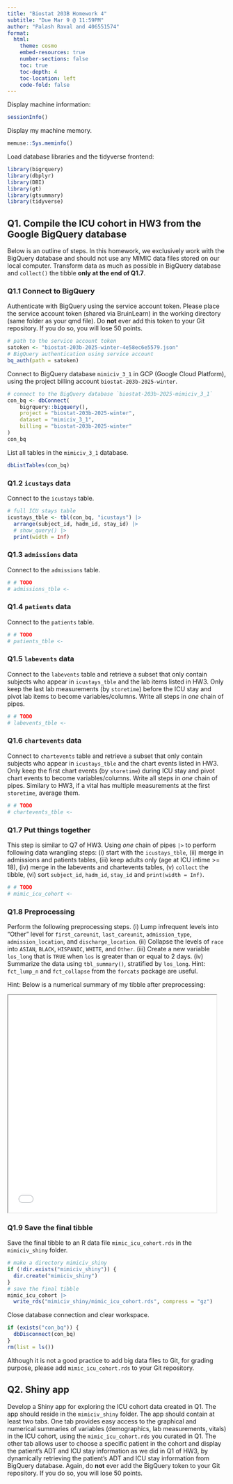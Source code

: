 ```yaml
---
title: "Biostat 203B Homework 4"
subtitle: "Due Mar 9 @ 11:59PM"
author: "Palash Raval and 406551574"
format:
  html:
    theme: cosmo
    embed-resources: true
    number-sections: false
    toc: true
    toc-depth: 4
    toc-location: left
    code-fold: false
---
```


Display machine information:
```r
sessionInfo()
```
Display my machine memory.
```r
memuse::Sys.meminfo()
```

Load database libraries and the tidyverse frontend:
```r
library(bigrquery)
library(dbplyr)
library(DBI)
library(gt)
library(gtsummary)
library(tidyverse)
```

## Q1. Compile the ICU cohort in HW3 from the Google BigQuery database 

Below is an outline of steps. In this homework, we exclusively work with the BigQuery database and should not use any MIMIC data files stored on our local computer. Transform data as much as possible in BigQuery database and `collect()` the tibble **only at the end of Q1.7**.

### Q1.1 Connect to BigQuery

Authenticate with BigQuery using the service account token. Please place the service account token (shared via BruinLearn) in the working directory (same folder as your qmd file). Do **not** ever add this token to your Git repository. If you do so, you will lose 50 points.
```r
# path to the service account token 
satoken <- "biostat-203b-2025-winter-4e58ec6e5579.json"
# BigQuery authentication using service account
bq_auth(path = satoken)
```
Connect to BigQuery database `mimiciv_3_1` in GCP (Google Cloud Platform), using the project billing account `biostat-203b-2025-winter`.
```r

# connect to the BigQuery database `biostat-203b-2025-mimiciv_3_1`
con_bq <- dbConnect(
    bigrquery::bigquery(),
    project = "biostat-203b-2025-winter",
    dataset = "mimiciv_3_1",
    billing = "biostat-203b-2025-winter"
)
con_bq
```

List all tables in the `mimiciv_3_1` database.

```r
dbListTables(con_bq)
```

### Q1.2 `icustays` data

Connect to the `icustays` table.
```r
# full ICU stays table
icustays_tble <- tbl(con_bq, "icustays") |>
  arrange(subject_id, hadm_id, stay_id) |>
  # show_query() |>
  print(width = Inf) 
```

### Q1.3 `admissions` data

Connect to the `admissions` table.
```r
# # TODO
# admissions_tble <- 
```

### Q1.4 `patients` data

Connect to the `patients` table.
```r
# # TODO
# patients_tble <-
```

### Q1.5 `labevents` data

Connect to the `labevents` table and retrieve a subset that only contain subjects who appear in `icustays_tble` and the lab items listed in HW3. Only keep the last lab measurements (by `storetime`) before the ICU stay and pivot lab items to become variables/columns. Write all steps in _one_ chain of pipes.
```r
# # TODO
# labevents_tble <- 
```

### Q1.6 `chartevents` data

Connect to `chartevents` table and retrieve a subset that only contain subjects who appear in `icustays_tble` and the chart events listed in HW3. Only keep the first chart events (by `storetime`) during ICU stay and pivot chart events to become variables/columns. Write all steps in _one_ chain of pipes. Similary to HW3, if a vital has multiple measurements at the first `storetime`, average them.
```r
# # TODO
# chartevents_tble <- 
```

### Q1.7 Put things together

This step is similar to Q7 of HW3. Using _one_ chain of pipes `|>` to perform following data wrangling steps: (i) start with the `icustays_tble`, (ii) merge in admissions and patients tables, (iii) keep adults only (age at ICU intime >= 18), (iv) merge in the labevents and chartevents tables, (v) `collect` the tibble, (vi) sort `subject_id`, `hadm_id`, `stay_id` and `print(width = Inf)`.

```r
# # TODO
# mimic_icu_cohort <- 
```

### Q1.8 Preprocessing

Perform the following preprocessing steps. (i) Lump infrequent levels into "Other" level for `first_careunit`, `last_careunit`, `admission_type`, `admission_location`, and `discharge_location`. (ii) Collapse the levels of `race` into `ASIAN`, `BLACK`, `HISPANIC`, `WHITE`, and `Other`. (iii) Create a new variable `los_long` that is `TRUE` when `los` is greater than or equal to 2 days. (iv) Summarize the data using `tbl_summary()`, stratified by `los_long`. Hint: `fct_lump_n` and `fct_collapse` from the `forcats` package are useful.

Hint: Below is a numerical summary of my tibble after preprocessing:

<iframe width=95% height="500" src="./mimic_icu_cohort_gtsummary.html"></iframe>

### Q1.9 Save the final tibble

Save the final tibble to an R data file `mimic_icu_cohort.rds` in the `mimiciv_shiny` folder.
```r
# make a directory mimiciv_shiny
if (!dir.exists("mimiciv_shiny")) {
  dir.create("mimiciv_shiny")
}
# save the final tibble
mimic_icu_cohort |>
  write_rds("mimiciv_shiny/mimic_icu_cohort.rds", compress = "gz")
```
Close database connection and clear workspace.
```r
if (exists("con_bq")) {
  dbDisconnect(con_bq)
}
rm(list = ls())
```
Although it is not a good practice to add big data files to Git, for grading purpose, please add `mimic_icu_cohort.rds` to your Git repository.

## Q2. Shiny app

Develop a Shiny app for exploring the ICU cohort data created in Q1. The app should reside in the `mimiciv_shiny` folder. The app should contain at least two tabs. One tab provides easy access to the graphical and numerical summaries of variables (demographics, lab measurements, vitals) in the ICU cohort, using the `mimic_icu_cohort.rds` you curated in Q1. The other tab allows user to choose a specific patient in the cohort and display the patient's ADT and ICU stay information as we did in Q1 of HW3, by dynamically retrieving the patient's ADT and ICU stay information from BigQuery database. Again, do **not** ever add the BigQuery token to your Git repository. If you do so, you will lose 50 points.

